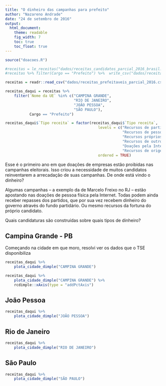 ```yaml
---
title: "O dinheiro das campanhas para prefeito"
author: "Nazareno Andrade"
date: "24 de setembro de 2016"
output: 
  html_document:
    theme: readable
    fig_width: 7
    toc: true
    toc_float: true
---
```


```r
source("doacoes.R")

#receitas = le_receitas("dados/receitas_candidatos_parcial_2016_brasil.txt")
#receitas %>% filter(Cargo == "Prefeito") %>%  write_csv("dados/receitas_prefeitaveis_parcial_2016.csv")

receitas = readr::read_csv("dados/receitas_prefeitaveis_parcial_2016.csv")

receitas_daqui = receitas %>% 
    filter(`Nome da UE` %in% c("CAMPINA GRANDE", 
                               "RIO DE JANEIRO", 
                               "JOÃO PESSOA", 
                               "SÃO PAULO"), 
           Cargo == "Prefeito") 

receitas_daqui$`Tipo receita` = factor(receitas_daqui$`Tipo receita`, 
                                          levels = c("Recursos de partido político", 
                                                     "Recursos de pessoas físicas", 
                                                     "Recursos próprios", 
                                                     "Recursos de outros candidatos", 
                                                     "Doações pela Internet", 
                                                     "Recursos de origens não identificadas"), 
                                          ordered = TRUE)

```

Esse é o primeiro ano em que doações de empresas estão proibidas nas campanhas eleitorais. Isso criou a necessidade de muitos candidatos reinventarem a arrecadação de suas campanhas. De onde está vindo o dinheiro? 

Algumas campanhas -- a exemplo da de Marcelo Freixo no RJ -- estão apostando nas doações de pessoa física pela Internet. Todas podem ainda receber repasses dos partidos, que por sua vez recebem dinheiro do governo através do fundo partidário. Ou mesmo recursos da fortuna do próprio candidato. 

Quais candidaturas são construídas sobre quais tipos de dinheiro? 

## Campina Grande - PB 

Começando na cidade em que moro, resolvi ver os dados que o TSE disponibiliza 

```r
receitas_daqui %>% 
    plota_cidade_dimple("CAMPINA GRANDE")

receitas_daqui %>% 
    plota_cidade_dimple("CAMPINA GRANDE") %>% 
    rcdimple::xAxis(type = "addPctAxis")

```

## João Pessoa
```r
receitas_daqui %>% 
    plota_cidade_dimple("JOÃO PESSOA")
```

## Rio de Janeiro

```r
receitas_daqui %>% 
    plota_cidade_dimple("RIO DE JANEIRO")
```



## São Paulo

```r
receitas_daqui %>% 
    plota_cidade_dimple("SÃO PAULO")
```



